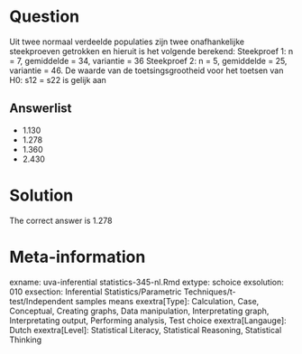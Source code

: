 Question
========

Uit twee normaal verdeelde populaties zijn twee onafhankelijke steekproeven getrokken en hieruit is het volgende berekend:
Steekproef 1: n = 7, gemiddelde = 34, variantie = 36
Steekproef 2: n = 5, gemiddelde = 25, variantie = 46. De waarde van de toetsingsgrootheid voor het toetsen van H0: s12 = s22 is gelijk aan 

Answerlist
----------
* 1.130
* 1.278
* 1.360
* 2.430

Solution
========

The correct answer is  1.278 

Meta-information
================
exname: uva-inferential statistics-345-nl.Rmd 
extype: schoice 
exsolution: 010 
exsection: Inferential Statistics/Parametric Techniques/t-test/Independent samples means
exextra[Type]: Calculation, Case, Conceptual, Creating graphs, Data manipulation, Interpretating graph, Interpretating output, Performing analysis, Test choice 
exextra[Langauge]: Dutch 
exextra[Level]: Statistical Literacy, Statistical Reasoning, Statistical Thinking 
